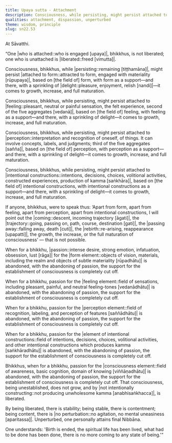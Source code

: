 ```yaml
---
title: Upaya sutta - Attachment
description: Consciousness, while persisting, might persist attached to form, feeling, perception, and intentional constructions. When passion for these is abandoned, the support for the establishment of consciousness is completely cut off. That consciousness, being unestablished, does not grow, and by not intentionally constructing, is liberated.
qualities: attachment, dispassion, unperturbed
theme: wisdom, principle
slug: sn22.53
---
```


At Sāvatthi.

“One |who is attached::who is engaged [upaya]|, bhikkhus, is not liberated; one who is unattached is |liberated::freed [vimutta]|.

Consciousness, bhikkhus, while |persisting::remaining [tiṭṭhamāna]|, might persist |attached to form::attracted to form, engaged with materiality [rūpupaya]|, based on [the field of] form, with form as a support—and there, with a sprinkling of |delight::pleasure, enjoyment, relish [nandi]|—it comes to growth, increase, and full maturation.

Consciousness, bhikkhus, while persisting, might persist attached to |feeling::pleasant, neutral or painful sensation, the felt experience, second of the five aggregates [vedanā]|, based on [the field of] feeling, with feeling as a support—and there, with a sprinkling of delight—it comes to growth, increase, and full maturation.

Consciousness, bhikkhus, while persisting, might persist attached to |perception::interpretation and recognition of oneself, of things. It can involve concepts, labels, and judgments; third of the five aggregates [sañña]|, based on [the field of] perception, with perception as a support—and there, with a sprinkling of delight—it comes to growth, increase, and full maturation.

Consciousness, bhikkhus, while persisting, might persist attached to |intentional constructions::intentions, decisions, choices, volitional activities, constructed experiences, production of kamma [saṅkhāra]|, based on [the field of] intentional constructions, with intentional constructions as a support—and there, with a sprinkling of delight—it comes to growth, increase, and full maturation.

If anyone, bhikkhus, were to speak thus: ‘Apart from form, apart from feeling, apart from perception, apart from intentional constructions, I will point out the |coming::descent, incoming trajectory [āgati]|, the |trajectory::going, passing on, path, course, destination [gati]|, the |passing away::falling away, death [cuti]|, the |rebirth::re-arising, reappearance [upapatti]|, the growth, the increase, or the full maturation of consciousness’ — that is not possible.

When for a bhikkhu, |passion::intense desire, strong emotion, infatuation, obsession, lust [rāga]| for the |form element::objects of vision, materials, including the realm and objects of subtle materiality [rūpadhātu]| is abandoned, with the abandoning of passion, the support for the establishment of consciousness is completely cut off.

When for a bhikkhu, passion for the |feeling element::field of sensations, including pleasant, painful, and neutral feeling-tones [vedanādhātu]| is abandoned, with the abandoning of passion, the support for the establishment of consciousness is completely cut off.

When for a bhikkhu, passion for the |perception element::field of recognition, labeling, and perception of features [saññādhātu]| is abandoned, with the abandoning of passion, the support for the establishment of consciousness is completely cut off.

When for a bhikkhu, passion for the |element of intentional constructions::field of intentions, decisions, choices, volitional activities, and other intentional constructions which produces kamma [saṅkhāradhātu]| is abandoned, with the abandoning of passion, the support for the establishment of consciousness is completely cut off.

Bhikkhus, when for a bhikkhu, passion for the |consciousness element::field of awareness, basic cognition, domain of knowing [viññāṇadhātu]| is abandoned, with the abandoning of passion, the support for the establishment of consciousness is completely cut off. That consciousness, being unestablished, does not grow, and by |not intentionally constructing::not producing unwholesome kamma [anabhisaṅkhacca]|, is liberated.

By being liberated, there is stability; being stable, there is contentment; being content, there is |no perturbation::no agitation, no mental uneasiness [aparitassa]|. Unperturbed, one personally attains final Nibbāna.

One understands: 'Birth is ended, the spiritual life has been lived, what had to be done has been done, there is no more coming to any state of being.'”